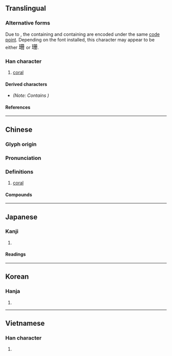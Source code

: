 {{character info/new}}
==Translingual==

===Alternative forms===
Due to {{w|Han unification}}, the {{w|Traditional Chinese|traditional form}} containing {{l|mul|冊}} and {{w|Simplified Chinese|simplified form}} containing {{l|mul|册}} are encoded under the same [[code point]]. Depending on the font installed, this character may appear to be either <font size=4.5, lang="zh-hant">珊 </font> or <font size=4.5, lang="zh-hans">珊</font>.

===Han character===
{{Han char|rn=96|rad=玉|as=05|sn=9|four=17140|canj=MGBBM,MGBT|ids=⿰𤣩册(GV),⿰𤣩冊(HTJK)}}

# [[coral]]

====Derived characters====
* {{l|mul|[[𭹝]]}} ''(Note: Contains <small>{{l|mul|⿰[[𤣩]][[𠕁]]}}</small>)''

====References====
{{Han ref|kx=0729.230|dkj=20917|dj=1141.130|hdz=21108.050|uh=73CA}}

----

==Chinese==
{{zh-forms}}

===Glyph origin===
{{Han etym}}

===Pronunciation===
{{zh-pron
|m=shān
|c=saan1
|mn=ml:san/tw:soan
|mc=y
|oc=y
|cat=
}}

===Definitions===
{{zh-hanzi}}

# [[coral]]

====Compounds====
{{zh-der|媻珊|意興闌珊|春事闌珊|春意闌珊|桃葉珊瑚|涼珊珊|燈火闌珊|珊珊|珊瑚|珊瑚在網|珊瑚婚|珊瑚島|珊瑚樹|珊瑚礁|珊瑚菜|珊瑚蟲|綠珊瑚|蜈蚣珊瑚|鐵網珊瑚|闌珊}}

----

==Japanese==

===Kanji===
{{ja-kanji|grade=|rs=玉05}}

# {{rfdef|ja|sort=玉05}}

====Readings====
{{ja-readings
|goon=さん
|kanon=さん
}}

----

==Korean==

===Hanja===
{{ko-hanja|hangeul=산|eumhun=|rv=san|mr=san|y=san}}

# {{rfdef|ko|sort=玉05}}

----

==Vietnamese==

===Han character===
{{vi-hantu|[[san]]|rs=玉05}}

# {{rfdef|vi|sort=玉05}}